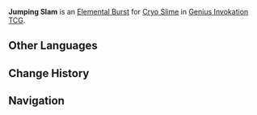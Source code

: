 {{Genius Invokation TCG Skill Infobox
|image      = Jumping Slam Character Card Skill.png
|type       = Elemental Burst
|character  = Cryo Slime
|element    = Cryo
|matching   = 3
|energy     = 2
|effect     = Deals 4 {{Color|Cryo DMG}}.
|order      = 2
}}
'''Jumping Slam''' is an [[Character Card Elemental Burst|Elemental Burst]] for [[Cryo Slime (Character Card)|Cryo Slime]] in [[Genius Invokation TCG]].

==Other Languages==
{{Other Languages
|en      = Jumping Slam
|zhs     = 跳跃冲击
|zhs_rm  = Tiàoyuè Chōngjí
|zht     = 跳躍衝擊
|zht_rm  = Tiàoyuè Chōngjí
|zh_tl   = Jumping Impact
|ja      = ジャンプ衝撃
|ja_rm   = Janpu Shougeki
|ja_tl   = Jumping Impact
|ko      = 도약 돌격
|ko_rm   = 
|ko_tl   = 
|es      = Salto aplastante
|es_tl   = Crushing Leap
|fr      = Saut écrasant
|fr_tl   = Crushing Jump
|ru      = Шлепок в прыжке
|ru_tl   = 
|th      = Jumping Slam
|vi      = Nhảy Vọt Tấn Công
|vi_tl   = 
|de      = Gesprungener Aufschlag
|de_tl   = Jumped Impact
|id      = Jumping Slam
|pt      = Salto Impactante
|pt_tl   = 
|tr      = Sıçrama Vuruşu
|tr_tl   = 
|it      = Schianto violento
|it_tl   = 
}}

==Change History==
{{Change History|4.4}}

==Navigation==
{{Genius Invokation TCG Skill Navbox|Cryo Slime}}